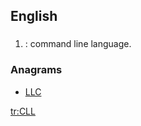 ==English==

==={{abbreviation-old|en}}===
{{head|en}}

# {{context|computing|lang=en}}: command line language.

===Anagrams===
* [[LLC#English|LLC]]

[[tr:CLL]]